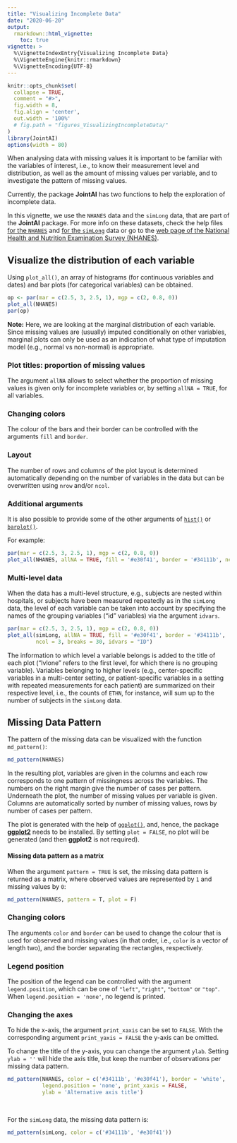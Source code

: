 ```yaml
---
title: "Visualizing Incomplete Data"
date: "2020-06-20"
output:
  rmarkdown::html_vignette:
    toc: true
vignette: >
  %\VignetteIndexEntry{Visualizing Incomplete Data}
  %\VignetteEngine{knitr::rmarkdown}
  %\VignetteEncoding{UTF-8}
---
```


```r
knitr::opts_chunk$set(
  collapse = TRUE,
  comment = "#>",
  fig.width = 8,
  fig.align = 'center',
  out.width = '100%'
  # fig.path = "figures_VisualizingIncompleteData/"
)
library(JointAI)
options(width = 80)
```


When analysing data with missing values it is important to be familiar
with the variables of interest, i.e., to know their measurement level and
distribution, as well as the amount of missing values per variable, and to
investigate the pattern of missing values.

Currently, the package **JointAI** has two functions to help the exploration of
incomplete data.

In this vignette, we use the `NHANES` data and the `simLong` data, that are part of
the **JointAI** package.
For more info on these datasets, check the help files
[for the `NHANES`](https://nerler.github.io/JointAI/reference/NHANES.html) and
[for the `simLong`](https://nerler.github.io/JointAI/reference/simLong.html) data or
go to the [web page of the National Health and Nutrition Examination Survey (NHANES)](https://www.cdc.gov/nchs/nhanes/index.htm).


## Visualize the distribution of each variable
Using `plot_all()`, an array of histograms (for continuous variables and dates)
and bar plots (for categorical variables) can be obtained.

```r
op <- par(mar = c(2.5, 3, 2.5, 1), mgp = c(2, 0.8, 0))
plot_all(NHANES)
par(op)
```

**Note:** Here, we are looking at the marginal distribution of each variable.
Since missing values are (usually) imputed conditionally on
other variables, marginal plots can only be used as an indication of what
type of imputation model (e.g., normal vs non-normal) is appropriate.


### Plot titles: proportion of missing values
The argument `allNA` allows to select whether the proportion of missing values
is given only for incomplete variables or, by setting `allNA = TRUE`, for all
variables.

### Changing colors
The colour of the bars and their border can be controlled with the arguments
`fill` and `border`.

### Layout
The number of rows and columns of the plot layout is determined automatically
depending on the number of variables in the data
but can be overwritten using `nrow` and/or `ncol`.

### Additional arguments
It is also possible to provide some of the other arguments of [`hist()`](https://stat.ethz.ch/R-manual/R-devel/library/graphics/html/hist.html)
or [`barplot()`](https://stat.ethz.ch/R-manual/R-devel/library/graphics/html/barplot.html).

For example:
```r
par(mar = c(2.5, 3, 2.5, 1), mgp = c(2, 0.8, 0))
plot_all(NHANES, allNA = TRUE, fill = '#e30f41', border = '#34111b', ncol = 3, breaks = 30)
```


### Multi-level data
When the data has a multi-level structure, e.g., subjects are nested within
hospitals, or subjects have been measured repeatedly as in the `simLong` data,
the level of each variable can be taken into account by specifying
the names of the grouping variables ("id" variables) via the argument
`idvars`.


```r
par(mar = c(2.5, 3, 2.5, 1), mgp = c(2, 0.8, 0))
plot_all(simLong, allNA = TRUE, fill = '#e30f41', border = '#34111b',
         ncol = 3, breaks = 30, idvars = "ID")
```
The information to which level a variable belongs is added to
the title of each plot ("lvlone" refers to the first level, for which there is
no grouping variable).
Variables belonging to higher levels (e.g., center-specific variables in a
multi-center setting, or patient-specific variables in a setting with repeated
measurements for each patient) are summarized on their respective level,
i.e., the counts of `ETHN`, for instance, will sum up to the number of subjects
in the `simLong` data.


## Missing Data Pattern
The pattern of the missing data can be visualized with the function `md_pattern()`:
```r
md_pattern(NHANES)
```

In the resulting plot, variables are given in the columns and each row corresponds
to one pattern of missingness across the variables.
The numbers on the right margin give the number of cases per pattern. Underneath
the plot, the number of missing values per variable is given.
Columns are automatically sorted by number of missing values, rows by number of
cases per pattern.

The plot is generated with the help of [`ggplot()`](https://ggplot2.tidyverse.org/),
and, hence,  the package [**ggplot2**](https://CRAN.R-project.org/package=ggplot2)
needs to be installed. By setting `plot = FALSE`, no plot will be generated (and
then **ggplot2** is not required).

#### Missing data pattern as a matrix
When the argument `pattern = TRUE` is set, the missing data pattern is returned
as a matrix, where observed values are represented by `1` and missing values
by `0`:
```r
md_pattern(NHANES, pattern = T, plot = F)
```


### Changing colors
The arguments `color` and `border` can be used to change the colour that is
used for observed and missing values (in that order, i.e., `color` is a vector
of length two), and the border separating the rectangles, respectively.

### Legend position
The position of the legend can be controlled with the argument `legend.position`,
which can be one of `"left"`, `"right"`, `"bottom"` or `"top"`.
When `legend.position = 'none'`, no legend is printed.

### Changing the axes
To hide the x-axis, the argument `print_xaxis` can be set to `FALSE`.
With the corresponding argument `print_yaxis = FALSE` the y-axis can be omitted.

To change the title of the y-axis, you can change the argument `ylab`. Setting
`ylab = ''` will hide the axis title, but keep the number of observations per
missing data pattern.

```r
md_pattern(NHANES, color = c('#34111b', '#e30f41'), border = 'white',
           legend.position = 'none', print_xaxis = FALSE,
           ylab = 'Alternative axis title')
```

<br>

For the `simLong` data, the missing data pattern is:
```r
md_pattern(simLong, color = c('#34111b', '#e30f41'))
```
